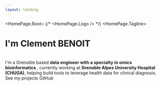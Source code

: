 ```yaml
---
layout: landing
---
```



<HomePage.Root>
  {/* <HomePage.Logo /> */}
  <HomePage.Tagline>
  <h1 style={{ fontSize: '32px' }}>I'm Clement BENOIT</h1>
  <br />
  I'm a Grenoble based <b>data engineer with a specialty in omics bioinformatics </b>, currently working
  at <b>Grenoble Alpes University Hospital (CHUGA)</b>, helping build tools to leverage health data for clinical diagnosis.
  </HomePage.Tagline>
  <HomePage.Buttons>
    <HomePage.Button href="/projects" variant="accent">See my projects</HomePage.Button>
    <HomePage.Button href="https://github.com/clbenoit">GitHub</HomePage.Button>
  </HomePage.Buttons>
</HomePage.Root>